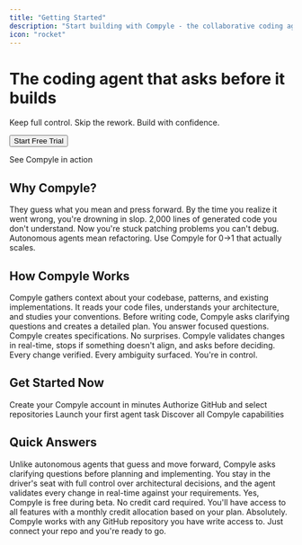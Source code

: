 ```yaml
---
title: "Getting Started"
description: "Start building with Compyle - the collaborative coding agent"
icon: "rocket"
---
```


# The coding agent that asks before it builds

Keep full control. Skip the rework. Build with confidence.

<Button href="https://app.compyle.ai" target="_blank">Start Free Trial</Button>

<Card title="Watch Demo" href="https://youtu.be/iNQ8G4k03gc" target="_blank" icon="play">
  See Compyle in action
</Card>

## Why Compyle?

<CardGroup cols={3}>
  <Card title="Other agents make decisions for you" icon="warning">
    They guess what you mean and press forward. By the time you realize it went wrong, you're drowning in slop.
  </Card>
  <Card title="You lose understanding of your code" icon="eye">
    2,000 lines of generated code you don't understand. Now you're stuck patching problems you can't debug.
  </Card>
  <Card title="Building features takes 10x longer" icon="hourglass">
    Autonomous agents mean refactoring. Use Compyle for 0→1 that actually scales.
  </Card>
</CardGroup>

## How Compyle Works

<Steps>
  <Step title="Research">
    Compyle gathers context about your codebase, patterns, and existing implementations. It reads your code files, understands your architecture, and studies your conventions.
  </Step>
  <Step title="Planning">
    Before writing code, Compyle asks clarifying questions and creates a detailed plan. You answer focused questions. Compyle creates specifications. No surprises.
  </Step>
  <Step title="Implementation">
    Compyle validates changes in real-time, stops if something doesn't align, and asks before deciding. Every change verified. Every ambiguity surfaced. You're in control.
  </Step>
</Steps>

## Get Started Now

<CardGroup cols={2}>
  <Card title="Sign Up & Set Up Account" href="./signup" icon="user-plus">
    Create your Compyle account in minutes
  </Card>
  <Card title="Connect Your First Repo" href="./connect-repo" icon="git-branch">
    Authorize GitHub and select repositories
  </Card>
  <Card title="Create Your First Task" href="./first-task" icon="lightning-bolt">
    Launch your first agent task
  </Card>
  <Card title="Explore Features" href="../features/overview" icon="layers">
    Discover all Compyle capabilities
  </Card>
</CardGroup>

## Quick Answers

<AccordionGroup>
  <Accordion title="What makes Compyle different?">
    Unlike autonomous agents that guess and move forward, Compyle asks clarifying questions before planning and implementing. You stay in the driver's seat with full control over architectural decisions, and the agent validates every change in real-time against your requirements.
  </Accordion>
  <Accordion title="Is Compyle free?">
    Yes, Compyle is free during beta. No credit card required. You'll have access to all features with a monthly credit allocation based on your plan.
  </Accordion>
  <Accordion title="Can I use it with my existing repos?">
    Absolutely. Compyle works with any GitHub repository you have write access to. Just connect your repo and you're ready to go.
  </Accordion>
</AccordionGroup>
